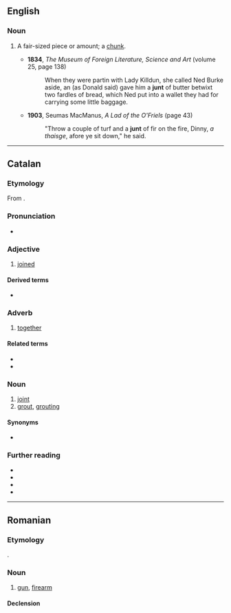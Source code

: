 ==English==

===Noun===
{{en-noun}}

# {{lb|en|Scotland|obsolete}} A fair-sized piece or amount; a [[chunk]].
#* '''1834''', ''The Museum of Foreign Literature, Science and Art'' (volume 25, page 138)
#*: When they were partin with Lady Killdun, she called Ned Burke aside, an (as Donald said) gave him a '''junt''' of butter betwixt two fardles of bread, which Ned put into a wallet they had for carrying some little baggage.
#* '''1903''', Seumas MacManus, ''A Lad of the O'Friels'' (page 43)
#*: "Throw a couple of turf and a '''junt''' of fir on the fire, Dinny, ''a thaisge'', afore ye sit down," he said.

----

==Catalan==

===Etymology===
From {{inh|ca|la|iūnctus}}.

===Pronunciation===
* {{ca-IPA}}

===Adjective===
{{ca-adj}}

# [[joined]]

====Derived terms====
* {{l|ca|juntament}}

===Adverb===
{{ca-adv}}

# [[together]]

====Related terms====
* {{l|ca|ajuntar}}
* {{l|ca|tot junt}}

===Noun===
{{ca-noun|m}}

# [[joint]]
# [[grout]], [[grouting]]

====Synonyms====
* {{l|ca|juntura}}

===Further reading===
* {{R:IEC2}}
* {{R:GDLC}}
* {{R:DNV}}
* {{R:DCVB}}

----

==Romanian==

===Etymology===
{{unk|ro}}.

===Noun===
{{ro-noun|n|junturi}}

# [[gun]], [[firearm]]

====Declension====
{{ro-noun-n-uri}}